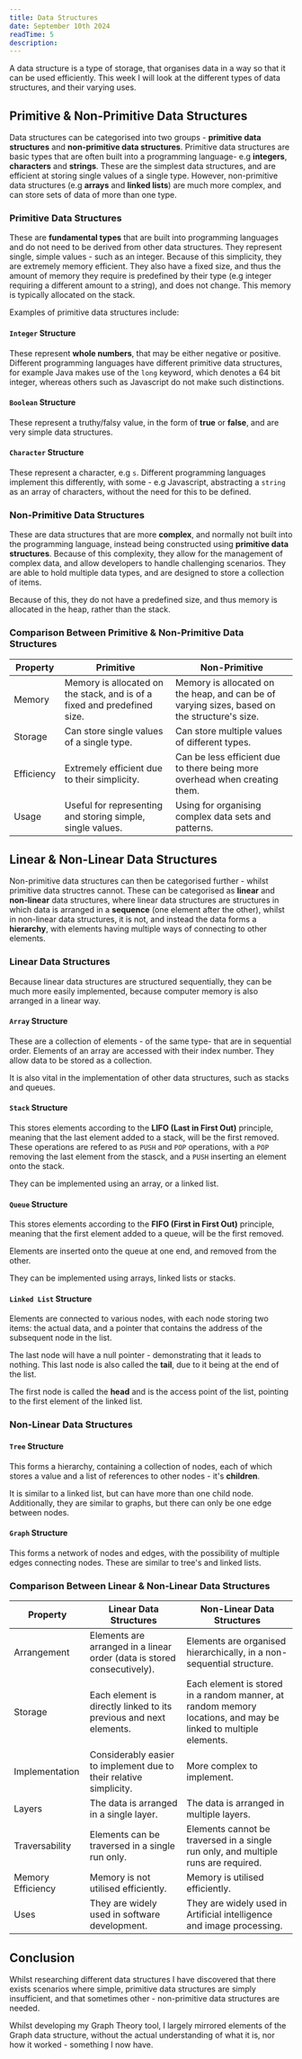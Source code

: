 ```yaml
---
title: Data Structures
date: September 10th 2024
readTime: 5
description:
---
```


A data structure is a type of storage, that organises data in a way so that it can be used efficiently. This week I will look at the different types of data structures, and their varying uses.

## Primitive & Non-Primitive Data Structures

Data structures can be categorised into two groups - **primitive data structures** and **non-primitive data structures**. Primitive data structures are basic types that are often built into a programming language- e.g **integers**, **characters** and **strings**. These are the simplest data structures, and are efficient at storing single values of a single type. However, non-primitive data structures (e.g **arrays** and **linked lists**) are much more complex, and can store sets of data of more than one type.

### Primitive Data Structures

These are **fundamental types** that are built into programming languages and do not need to be derived from other data structures. They represent single, simple values - such as an integer. Because of this simplicity, they are extremely memory efficient. They also have a fixed size, and thus the amount of memory they require is predefined by their type (e.g integer requiring a different amount to a string), and does not change. This memory is typically allocated on the stack.

Examples of primitive data structures include:

#### `Integer` Structure

These represent **whole numbers**, that may be either negative or positive. Different programming languages have different primitive data structures, for example Java makes use of the `long` keyword, which denotes a 64 bit integer, whereas others such as Javascript do not make such distinctions.

#### `Boolean` Structure

These represent a truthy/falsy value, in the form of **true** or **false**, and are very simple data structures.

#### `Character` Structure

These represent a character, e.g `s`. Different programming languages implement this differently, with some - e.g Javascript, abstracting a `string` as an array of characters, without the need for this to be defined.

### Non-Primitive Data Structures

These are data structures that are more **complex**, and normally not built into the programming language, instead being constructed using **primitive data structures**. Because of this complexity, they allow for the management of complex data, and allow developers to handle challenging scenarios. They are able to hold multiple data types, and are designed to store a collection of items.

Because of this, they do not have a predefined size, and thus memory is allocated in the heap, rather than the stack.

### Comparison Between Primitive & Non-Primitive Data Structures

| Property   | Primitive                                                                | Non-Primitive                                                                                |
| ---------- | ------------------------------------------------------------------------ | -------------------------------------------------------------------------------------------- |
| Memory     | Memory is allocated on the stack, and is of a fixed and predefined size. | Memory is allocated on the heap, and can be of varying sizes, based on the structure's size. |
| Storage    | Can store single values of a single type.                                | Can store multiple values of different types.                                                |
| Efficiency | Extremely efficient due to their simplicity.                             | Can be less efficient due to there being more overhead when creating them.                   |
| Usage      | Useful for representing and storing simple, single values.               | Using for organising complex data sets and patterns.                                         |

## Linear & Non-Linear Data Structures

Non-primitive data structures can then be categorised further - whilst primitive data structres cannot. These can be categorised as **linear** and **non-linear** data structures, where linear data structures are structures in which data is arranged in a **sequence** (one element after the other), whilst in non-linear data structures, it is not, and instead the data forms a **hierarchy**, with elements having multiple ways of connecting to other elements.

### Linear Data Structures

Because linear data structures are structured sequentially, they can be much more easily implemented, because computer memory is also arranged in a linear way.

#### `Array` Structure

These are a collection of elements - of the same type- that are in sequential order. Elements of an array are accessed with their index number. They allow data to be stored as a collection.

It is also vital in the implementation of other data structures, such as stacks and queues.

#### `Stack` Structure

This stores elements according to the **LIFO (Last in First Out)** principle, meaning that the last element added to a stack, will be the first removed. These operations are refered to as `PUSH` and `POP` operations, with a `POP` removing the last element from the stasck, and a `PUSH` inserting an element onto the stack.

They can be implemented using an array, or a linked list.

#### `Queue` Structure

This stores elements according to the **FIFO (First in First Out)** principle, meaning that the first element added to a queue, will be the first removed.

Elements are inserted onto the queue at one end, and removed from the other.

They can be implemented using arrays, linked lists or stacks.

#### `Linked List` Structure

Elements are connected to various nodes, with each node storing two items: the actual data, and a pointer that contains the address of the subsequent node in the list.

The last node will have a null pointer - demonstrating that it leads to nothing. This last node is also called the **tail**, due to it being at the end of the list.

The first node is called the **head** and is the access point of the list, pointing to the first element of the linked list.

### Non-Linear Data Structures

#### `Tree` Structure

This forms a hierarchy, containing a collection of nodes, each of which stores a value and a list of references to other nodes - it's **children**.

It is similar to a linked list, but can have more than one child node. Additionally, they are similar to graphs, but there can only be one edge between nodes.

#### `Graph` Structure

This forms a network of nodes and edges, with the possibility of multiple edges connecting nodes. These are similar to tree's and linked lists.

### Comparison Between Linear & Non-Linear Data Structures

| Property          | Linear Data Structures                                                  | Non-Linear Data Structures                                                                                     |
| ----------------- | ----------------------------------------------------------------------- | -------------------------------------------------------------------------------------------------------------- |
| Arrangement       | Elements are arranged in a linear order (data is stored consecutively). | Elements are organised hierarchically, in a non-sequential structure.                                             |
| Storage           | Each element is directly linked to its previous and next elements.      | Each element is stored in a random manner, at random memory locations, and may be linked to multiple elements. |
| Implementation    | Considerably easier to implement due to their relative simplicity.      | More complex to implement.                                                                                     |
| Layers            | The data is arranged in a single layer.                                 | The data is arranged in multiple layers.                                                                       |
| Traversability    | Elements can be traversed in a single run only.                         | Elements cannot be traversed in a single run only, and multiple runs are required.                             |
| Memory Efficiency | Memory is not utilised efficiently.                                     | Memory is utilised efficiently.                                                                                |
| Uses              | They are widely used in software development.                           | They are widely used in Artificial intelligence and image processing.                                          |

## Conclusion

Whilst researching different data structures I have discovered that there exists scenarios where simple, primitive data structures are simply insufficient, and that sometimes other - non-primitive data structures are needed.

Whilst developing my Graph Theory tool, I largely mirrored elements of the Graph data structure, without the actual understanding of what it is, nor how it worked - something I now have.

